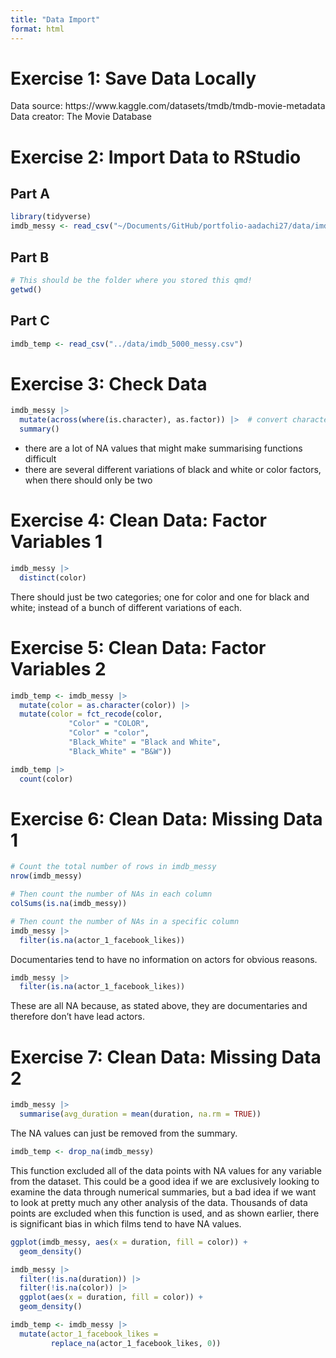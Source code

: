 ```yaml
---
title: "Data Import"
format: html
---
```


# Exercise 1: Save Data Locally

Data source: https://www.kaggle.com/datasets/tmdb/tmdb-movie-metadata
Data creator: The Movie Database

# Exercise 2: Import Data to RStudio

## Part A

```r
library(tidyverse)
imdb_messy <- read_csv("~/Documents/GitHub/portfolio-aadachi27/data/imdb_5000_messy.csv")
```

## Part B

```r
# This should be the folder where you stored this qmd!
getwd()
```

## Part C

```r
imdb_temp <- read_csv("../data/imdb_5000_messy.csv")
```

# Exercise 3: Check Data

```r
imdb_messy |>
  mutate(across(where(is.character), as.factor)) |>  # convert characters to factors in order to summarize
  summary()
```

- there are a lot of NA values that might make summarising functions difficult
- there are several different variations of black and white or color factors, when there should only be two

# Exercise 4: Clean Data: Factor Variables 1

```r
imdb_messy |>
  distinct(color)
```

There should just be two categories; one for color and one for black and white; instead of a bunch of different variations of each.

# Exercise 5: Clean Data: Factor Variables 2

```r
imdb_temp <- imdb_messy |>
  mutate(color = as.character(color)) |>
  mutate(color = fct_recode(color, 
             "Color" = "COLOR",
             "Color" = "color",
             "Black_White" = "Black and White",
             "Black_White" = "B&W"))

imdb_temp |>
  count(color)
```

# Exercise 6: Clean Data: Missing Data 1

```r
# Count the total number of rows in imdb_messy
nrow(imdb_messy)

# Then count the number of NAs in each column
colSums(is.na(imdb_messy))

# Then count the number of NAs in a specific column
imdb_messy |> 
  filter(is.na(actor_1_facebook_likes))
```

Documentaries tend to have no information on actors for obvious reasons. 

```r
imdb_messy |>
  filter(is.na(actor_1_facebook_likes))
```

These are all NA because, as stated above, they are documentaries and therefore don't have lead actors.

# Exercise 7: Clean Data: Missing Data 2

```r
imdb_messy |>
  summarise(avg_duration = mean(duration, na.rm = TRUE))
```

The NA values can just be removed from the summary.

```r
imdb_temp <- drop_na(imdb_messy)
```

This function excluded all of the data points with NA values for any variable from the dataset. This could be a good idea if we are exclusively looking to examine the data through numerical summaries, but a bad idea if we want to look at pretty much any other analysis of the data. Thousands of data points are excluded when this function is used, and as shown earlier, there is significant bias in which films tend to have NA values.

```r
ggplot(imdb_messy, aes(x = duration, fill = color)) + 
  geom_density()

imdb_messy |>
  filter(!is.na(duration)) |>
  filter(!is.na(color)) |>
  ggplot(aes(x = duration, fill = color)) +
  geom_density()
```

```r
imdb_temp <- imdb_messy |> 
  mutate(actor_1_facebook_likes =
         replace_na(actor_1_facebook_likes, 0))

```

